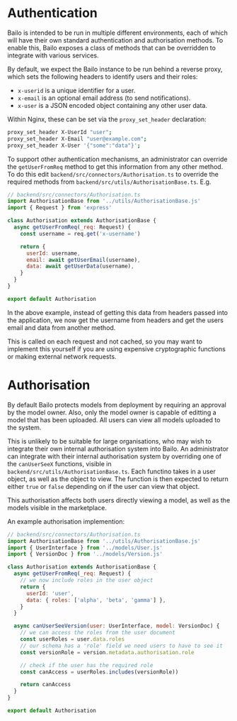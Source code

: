 
# Authentication

Bailo is intended to be run in multiple different environments, each of which will have their own standard
authentication and authorisation methods. To enable this, Bailo exposes a class of methods that can be overridden to
integrate with various services.

By default, we expect the Bailo instance to be run behind a reverse proxy, which sets the following headers to identify
users and their roles:

- `x-userid` is a unique identifier for a user.
- `x-email` is an optional email address (to send notifications).
- `x-user` is a JSON encoded object containing any other user data.

Within Nginx, these can be set via the `proxy_set_header` declaration:

```bash
proxy_set_header X-UserId "user";
proxy_set_header X-Email "user@example.com";
proxy_set_header X-User '{"some":"data"}';
```

To support other authentication mechanisms, an administrator can override the `getUserFromReq` method to get this
information from any other method. To do this edit `backend/src/connectors/Authorisation.ts` to override the required
methods from `backend/src/utils/AuthorisationBase.ts`. E.g.

```javascript
// backend/src/connectors/Authorisation.ts
import AuthorisationBase from '../utils/AuthorisationBase.js'
import { Request } from 'express'

class Authorisation extends AuthorisationBase {
  async getUserFromReq(_req: Request) {
    const username = req.get('x-username')

    return {
      userId: username,
      email: await getUserEmail(username),
      data: await getUserData(username),
    }
  }
}

export default Authorisation
```

In the above example, instead of getting this data from headers passed into the application, we now get the username
from headers and get the users email and data from another method.

This is called on each request and not cached, so you may want to implement this yourself if you are using expensive
cryptographic functions or making external network requests.

# Authorisation

By default Bailo protects models from deployment by requiring an approval by the model owner. Also, only the model owner
is capable of editting a model that has been uploaded. All users can view all models uploaded to the system.

This is unlikely to be suitable for large organisations, who may wish to integrate their own internal authorisation
system into Bailo. An administrator can integrate with their internal authorisation system by overriding one of the
`canUserSeeX` functions, visible in `backend/src/utils/AuthorisationBase.ts`. Each functino takes in a user object, as
well as the object to view. The function is then expected to return either `true` or `false` depending on if the user
can view that object.

This authorisation affects both users directly viewing a model, as well as the models visible in the marketplace.

An example authorisation implemention:

```javascript
// backend/src/connectors/Authorisation.ts
import AuthorisationBase from '../utils/AuthorisationBase.js'
import { UserInterface } from '../models/User.js'
import { VersionDoc } from '../models/Version.js'

class Authorisation extends AuthorisationBase {
  async getUserFromReq(_req: Request) {
    // we now include roles in the user object
    return {
      userId: 'user',
      data: { roles: ['alpha', 'beta', 'gamma'] },
    }
  }

  async canUserSeeVersion(user: UserInterface, model: VersionDoc) {
    // we can access the roles from the user document
    const userRoles = user.data.roles
    // our schema has a 'role' field we need users to have to see it
    const versionRole = version.metadata.authorisation.role

    // check if the user has the required role
    const canAccess = userRoles.includes(versionRole))

    return canAccess
  }
}

export default Authorisation
```


